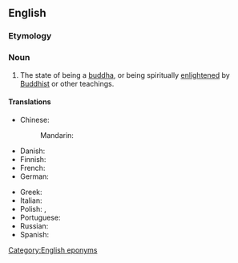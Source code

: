 ==English==

===Etymology===
{{suffix|en|Buddha|hood}}

===Noun===
{{en-noun|-}}

# {{lb|en|Buddhism}} The state of being a [[buddha]], or being spiritually [[enlightened]] by [[Buddhist]] or other teachings.

====Translations====
{{trans-top|state of being enlightened by Buddhist teachings}}
* Chinese:
*: Mandarin: {{t|cmn|佛境|tr=fójìng}}
* Danish: {{t-needed|da}}
* Finnish: {{t+|fi|valaistuminen}}
* French: {{t+|fr|bouddhéité}}
* German: {{t-needed|de}}
{{trans-mid}}
* Greek: {{t|el|βουδότητα}}
* Italian: {{t|it|buddhità}}
* Polish: {{t|pl|stan buddy}}, {{t+|pl|oświecenie}}
* Portuguese: {{t-needed|pt}}
* Russian: {{t-needed|ru}}
* Spanish: {{t|es|budeidad}}
{{trans-bottom}}

[[Category:English eponyms]]